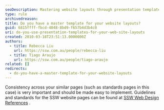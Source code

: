 ```yaml
---
seoDescription: Mastering website layouts through presentation templates enables consistent design across similar pages, streamlining user experience and enhancing overall brand identity.
type: rule
archivedreason:
title: Do you have a master template for your website layouts?
guid: 6815ffff-fbcd-4048-8bd9-f657b4d3b4c0
uri: do-you-use-presentation-templates-for-your-web-site-layouts
created: 2010-03-18T23:51:13.0000000Z
authors:
  - title: Rebecca Liu
    url: https://ssw.com.au/people/rebecca-liu
  - title: Tiago Araujo
    url: https://ssw.com.au/people/tiago-araujo
related: []
redirects:
  - do-you-have-a-master-template-for-your-website-layouts
---
```


Consistency across your similar pages (such as standards pages in this case) is very important and should be made easy to implement.
Guidelines and standards for the SSW website pages can be found at [SSW Web Design References](https://www.ssw.com.au/ssw/company/Web-Reference.aspx) .